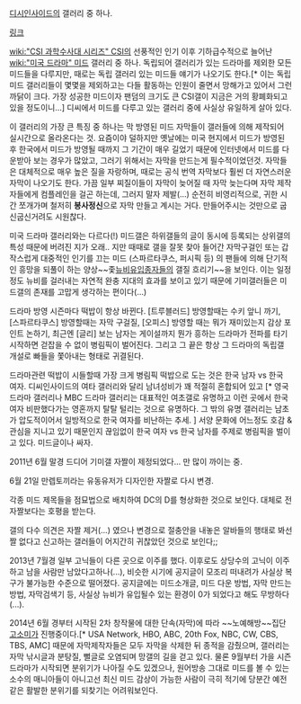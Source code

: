 [[디시인사이드]]의 갤러리 중 하나.

[http://gall.dcinside.com/f_drama 링크]

[[wiki:"CSI 과학수사대 시리즈" CSI]]의 선풍적인 인기 이후 기하급수적으로 늘어난 [[wiki:"미국 드라마" 미드]] 갤러리 중 하나. 독립되어 갤러리가 있는 드라마를 제외한 모든 미드들을 다루지만, 때로는 독립 갤러리 있는 미드들 얘기가 나오기도 한다.[* 이는 독립 미드 갤러리들이 몇몇을 제외하고는 다들 활동하는 인원이 줄면서 망해가고 있어서 그런 까닭이 크다. 가장 성공한 미드이자 팬덤의 크기도 큰 CSI갤이 지금은 거의 황폐화되고 있을 정도이니...] 디씨에서 미드를 다루고 있는 갤러리 중에 사실상 유일하게 살아 있다.

이 갤러리의 가장 큰 특징 중 하나는 막 방영된 미드 자막들이 갤러들에 의해 제작되어 실시간으로 올라온다는 것. 요즘이야 덜하지만 옛날에는 미국 현지에서 미드가 방영된 후 한국에서 미드가 방영될 때까지 그 기간이 매우 길었기 때문에 인터넷에서 미드를 다운받아 보는 경우가 많았고, 그러기 위해서는 자막을 만드는게 필수적이었던것. 자막들은 대체적으로 매우 높은 질을 자랑하며, 때로는 공식 번역 자막보다 훨씬 더 자연스러운 자막이 나오기도 한다. 가끔 일부 찌질이들이 자막이 늦어질 때 자막 늦는다며 자막 제작자들에게 컴플레인을 걸곤 하는데, 그러지 말자 제발(...) 순전히 비영리적으로, 귀한 시간 쪼개가며 철저히 '''봉사정신'''으로 자막 만들고 계시는 거다. 만들어주시는 것만으로 굽신굽신거려도 시원찮다.

미국 드라마 갤러리와는 다르다(!) 미드갤은 하위갤들의 글이 동시에 등록되는 상위갤의 특성 때문에 버려진 지가 오래.. 지만 때때로 갤을 잘못 찾아 들어간 자막구걸인 또는 갑작스럽게 대중적인 인기를 끄는 미드 (스파르타쿠스, 퍼시픽 등) 의 팬들에 의해 단기적인 흥망을 되풀이 하는 양상~~좇[[뉴비]][[유입종자]]들의 갤질 흐리기~~을 보인다. 이는 일정 정도 뉴비를 걸러내는 자연적 완충 지대의 효과를 보이고 있기 때문에 기미갤러들은 미드갤의 존재를 고맙게 생각하는 편이다(...)

드라마 방영 시즌마다 떡밥이 항상 바뀐다. [트루블러드] 방영할때는 수키 앞니 까기, [스파르타쿠스] 방영할때는 자막 구걸질, [오피스] 방영할 때는 뭐가 재미있는지 감상 포인트 논하기, 최근엔 [글리] 보는 남자는 게이설까지 뭔가 흥하는 드라마가 전파를 타기 시작하면 걷잡을 수 없이 병림픽이 벌어진다. 그리고 그 끝은 항상 그 드라마의 독립갤 개설로 빠들을 쫓아내는 형태로 귀결된다.

드라마관련 떡밥이 시들할때 가장 크게 병림픽 떡밥으로 도는 것은 한국 남자 vs 한국 여자. 디씨인사이드의 여타 갤러리와 달리 남녀성비가 꽤 적절히 혼합되어 있고 [* 영국 드라마 갤러리나 MBC 드라마 갤러리는 대표적인 여초갤로 유명하고 이런 곳에서 한국 여자 비판했다가는 영혼까지 탈탈 털리는 것으로 유명하다. 그 밖의 유명 갤러리는 남초가 압도적이어서 일방적으로 한국 여자를 비난하는 추세. ] 서양 문화에 어느정도 호감 & 관심을 지니고 있기 때문인지 끊임없이 한국 여자 vs 한국 남자를 주제로 병림픽을 벌이고 있다. 미드글이나 싸자.

2011년 6월 말경 드디어 기미갤 자짤이 제정되었다... 만 많이 까이는 중.

6월 21일 만렙토끼라는 유동유저가 디자인한 자짤로 다시 변경.

각종 미드 제목들을 점묘법으로 배치하여 DC의 D를 형상화한 것으로 보인다. 대체로 전 자짤보다는 호평을 받는다.

갤의 다수 의견은 자짤 제거(...) 였으나 변경으로 절충안을 내놓은 알바들의 행태로 봐선 짤 없다고 신고하는 갤러들이 어지간히 귀찮았던 것으로 보인다;;

2013년 7월경 일부 고닉들이 다른 곳으로 이주를 했다. 이후로도 상당수의 고닉이 이주하고 남을 사람만 남았다고하나(...), 비슷한 시기에 공지글이 모조리 떠내려가 사실상 복구가 불가능한 수준으로 떨어졌다. 공지글에는 미드소개글, 미드 다운 방법, 자막 만드는 방법, 자막검색기 등, 사실상 뉴비가 유입될수 있는 환경이 0가 되었다고 해도 무방하다(...).
 
2014년 6월 경부터 시작된 2차 창작물에 대한 단속(자막)에 따라 ~~노예해방~~집단[[고소]]미가 진행중이다.[* USA Network, HBO, ABC, 20th Fox, NBC, CW, CBS, TBS, AMC] 때문에 자막제작자들은 모두 자막을 삭제한 뒤 종적을 감췄으며, 갤러리는 자막 낚시글과 분탕질, 뻘글로 오염되며 망갤의 길을 걷고 있다. 물론 9월부터 가을 시즌 드라마가 시작되면 분위기가 나아질 수도 있겠으나, 원어방송 그대로 미드를 볼 수 있는 소수의 매니아들이 아니고선 최신 미드 감상이 가능한 사람이 극히 적기에 당분간 예전같은 활발한 분위기를 되찾기는 어려워보인다.


